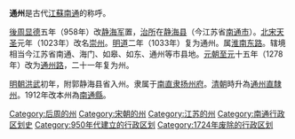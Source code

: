 '''通州'''是古代[[江蘇|江蘇]][[南通|南通]]的称呼。

[[後周|後周]][[显德|显德]]五年（958年）改[[静海军节度使_(吴越)|静海军]]置，[[治所|治所]]在[[静海县_(后周)|静海县]]（今江苏省[[南通市|南通市]]）。[[北宋|北宋]][[天圣|天圣]]元年（1023年）改名[[崇州_(北宋)|崇州]]。[[明道_(北宋)|明道]]二年（1033年）复为通州。属[[淮南东路|淮南东路]]。辖境相当今江苏省南通、海门、如皋、如东、通州等市县地。[[元朝|元朝]][[至元_(忽必烈)|至元]]十五年（1278年）改为[[通州路_(元朝)|通州路]]，二十一年复为州。

[[明朝|明朝]][[洪武|洪武]]初年，附郭静海县省入州。隶属于[[南直隶|南直隶]][[扬州府|扬州府]]。[[清朝|清朝]]時升為[[通州直隸州|通州直隸州]]。1912年改本州為[[南通縣|南通縣]]。

{{五代行政區劃|nocat}}
{{北宋行政區劃|nocat}}
{{南宋行政區劃|nocat}}

[[Category:后周的州|Category:后周的州]]
[[Category:宋朝的州|Category:宋朝的州]]
[[Category:江苏的州|Category:江苏的州]]
[[Category:南通行政区划史|Category:南通行政区划史]]
[[Category:950年代建立的行政区划|Category:950年代建立的行政区划]]
[[Category:1724年废除的行政区划|Category:1724年废除的行政区划]]